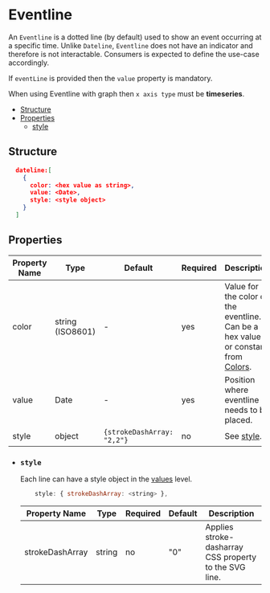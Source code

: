 # Eventline

An `Eventline` is a dotted line (by default) used to show an event occurring at a specific time. 
Unlike `Dateline`, `Eventline` does not have an indicator and therefore is not interactable. 
Consumers is expected to define the use-case accordingly.

If `eventLine` is provided then the `value` property is mandatory.

When using Eventline with graph then `x axis type` must be **timeseries**.

-   [Structure](#structure)
-   [Properties](#properties)
    -   [style](#style)


## Structure

  ```json
    dateline:[
      {
        color: <hex value as string>,
        value: <Date>,
        style: <style object>
      }
    ]
  ```

## Properties 

| Property Name | Type             | Default                    | Required | Description                                                                                  |
|---------------|------------------|----------------------------|----------|----------------------------------------------------------------------------------------------|
| color         | string (ISO8601) | -                          | yes      | Value for the color of the eventline. Can be a hex value or constant from [Colors](#colors). |
| value         | Date             | -                          | yes      | Position where eventline needs to be placed.                                                 |
| style         | object           | `{strokeDashArray: "2,2"}` | no       | See [style](#style).                                      |

- ### `style`

  Each line can have a style object in the [values](#values) level.

  ```js
      style: { strokeDashArray: <string> },
  ```

  | Property Name   | Type   | Required | Default | Description                                            |
  |-----------------|--------|----------|---------|--------------------------------------------------------|
  | strokeDashArray | string | no       | "0"     | Applies stroke-dasharray CSS property to the SVG line. |

